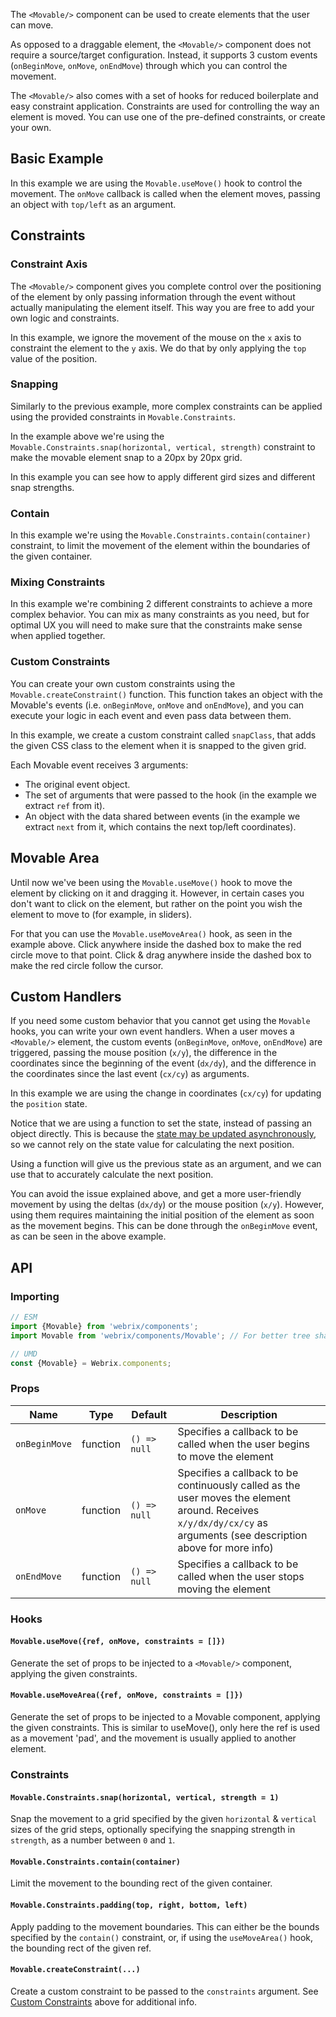 
The `<Movable/>` component can be used to create elements that the user can move.

As opposed to a draggable element, the `<Movable/>` component does not require a source/target configuration.
Instead, it supports 3 custom events (`onBeginMove`, `onMove`, `onEndMove`) through which you can control the movement.

The `<Movable/>` also comes with a set of hooks for reduced boilerplate and easy constraint application.
Constraints are used for controlling the way an element is moved.
You can use one of the pre-defined constraints, or create your own.

## Basic Example

<Example file='docs/components/movable/BasicExample' height={200}/>

In this example we are using the `Movable.useMove()` hook to control the movement.
The `onMove` callback is called when the element moves, passing an object with `top/left`
as an argument.

## Constraints

### Constraint Axis

<Example file='docs/components/movable/ConstraintMovement' height={200}/>

The `<Movable/>` component gives you complete control over the positioning of the element by only passing information
through the event without actually manipulating the element itself.
This way you are free to add your own logic and constraints.

In this example, we ignore the movement of the mouse on the `x` axis to constraint the element to the `y`
axis. We do that by only applying the `top` value of the position.

### Snapping

<Example file='docs/components/movable/Snapping' height={200}/>

Similarly to the previous example, more complex constraints can be applied using the provided
constraints in `Movable.Constraints`.

In the example above we're using the `Movable.Constraints.snap(horizontal, vertical, strength)`
constraint to make the movable element snap to a 20px by 20px grid.

<Example file='docs/components/movable/SnappingAdvanced' height={300}/>

In this example you can see how to apply different gird sizes and different snap strengths.

### Contain

<Example file='docs/components/movable/Contain' height={300}/>

In this example we're using the `Movable.Constraints.contain(container)` constraint, to limit the movement
of the element within the boundaries of the given container.

### Mixing Constraints

<Example file='docs/components/movable/Mixing' height={300}/>

In this example we're combining 2 different constraints to achieve a more complex behavior.
You can mix as many constraints as you need, but for optimal UX you will need to make sure
that the constraints make sense when applied together.

### Custom Constraints

<Example file='docs/components/movable/CustomConstraints' height={300}/>

You can create your own custom constraints using the `Movable.createConstraint()` function.
This function takes an object with the Movable's events (i.e. `onBeginMove`, `onMove` and `onEndMove`),
and you can execute your logic in each event and even pass data between them.

In this example, we create a custom constraint called `snapClass`, that adds the given CSS class to the element when it
is snapped to the given grid.

Each Movable event receives 3 arguments:

* The original event object.
* The set of arguments that were passed to the hook (in the example we extract `ref` from it).
* An object with the data shared between events (in the example we extract `next` from it,
  which contains the next top/left coordinates).

## Movable Area

<Example file='docs/components/movable/MovableArea' height={300}/>

Until now we've been using the `Movable.useMove()` hook to move the element by clicking on it
and dragging it. However, in certain cases you don't want to click on the element, but rather on
the point you wish the element to move to (for example, in sliders).

For that you can use the `Movable.useMoveArea()` hook, as seen in the example above.
Click anywhere inside the dashed box to make the red circle move to that point.
Click & drag anywhere inside the dashed box to make the red circle follow the cursor.

## Custom Handlers

<Example file='docs/components/movable/Manual' height={200}/>

If you need some custom behavior that you cannot get using the `Movable` hooks, you can write your
own event handlers. When a user moves a `<Movable/>` element, the custom events (`onBeginMove`, `onMove`, `onEndMove`)
are triggered, passing the mouse position (`x/y`), the difference in the coordinates since the beginning of the event
(`dx/dy`), and the difference in the coordinates since the last event (`cx/cy`) as arguments.

In this example we are using the change in coordinates (`cx/cy`) for updating the `position` state.

Notice that we are using a function to set the state, instead of passing an object directly.
This is because the [state may be updated asynchronously](https://reactjs.org/docs/state-and-lifecycle.html#state-updates-may-be-asynchronous),
so we cannot rely on the state value for calculating the next position.

Using a function will give us the previous state as an argument, and we can use that to accurately calculate the
next position.

<Example file='docs/components/movable/ManualAdvanced' height={200}/>

You can avoid the issue explained above, and get a more user-friendly movement
by using the deltas (`dx/dy`) or the mouse position (`x/y`).
However, using them requires maintaining the initial position of the element as soon as the movement begins.
This can be done through the `onBeginMove` event, as can be seen in the above example.

## API

### Importing

```jsx
// ESM
import {Movable} from 'webrix/components';
import Movable from 'webrix/components/Movable'; // For better tree shaking

// UMD
const {Movable} = Webrix.components;
```

### Props

Name|Type|Default|Description
---|---|---|---
`onBeginMove`|function|`() => null`|Specifies a callback to be called when the user begins to move the element
`onMove`|function|`() => null`|Specifies a callback to be continuously called as the user moves the element around. Receives `x/y/dx/dy/cx/cy` as arguments (see description above for more info)
`onEndMove`|function|`() => null`|Specifies a callback to be called when the user stops moving the element

### Hooks

#### `Movable.useMove({ref, onMove, constraints = []})`

Generate the set of props to be injected to a `<Movable/>` component, applying the given constraints.

#### `Movable.useMoveArea({ref, onMove, constraints = []})`

Generate the set of props to be injected to a Movable component, applying the given constraints.
This is similar to useMove(), only here the ref is used as a movement 'pad', and the movement
is usually applied to another element.

### Constraints

#### `Movable.Constraints.snap(horizontal, vertical, strength = 1)`

Snap the movement to a grid specified by the given `horizontal` & `vertical` sizes
of the grid steps, optionally specifying the snapping strength in `strength`, as a number between `0` and `1`.

#### `Movable.Constraints.contain(container)`

Limit the movement to the bounding rect of the given container.

#### `Movable.Constraints.padding(top, right, bottom, left)`

Apply padding to the movement boundaries.
This can either be the bounds specified by the `contain()` constraint,
or, if using the `useMoveArea()` hook, the bounding rect of the given ref.

#### `Movable.createConstraint(...)`

Create a custom constraint to be passed to the `constraints` argument. See [Custom Constraints](#constraints-custom-constraints) above
for additional info.